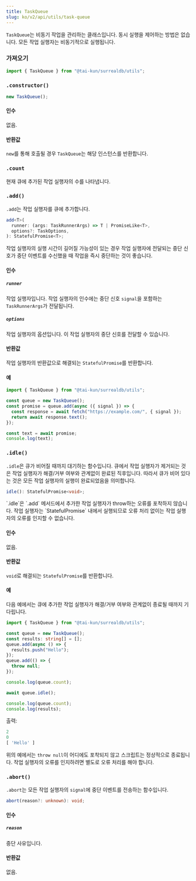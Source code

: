 ```yaml
---
title: TaskQueue
slug: ko/v2/api/utils/task-queue
---
```



`TaskQueue`는 비동기 작업을 관리하는 클래스입니다. 동시 실행을 제어하는 방법은 없습니다. 모든 작업 실행자는 비동기적으로 실행됩니다.

### 가져오기

```ts
import { TaskQueue } from "@tai-kun/surrealdb/utils";
```

### `.constructor()`

```ts
new TaskQueue();
```

#### 인수

없음.

#### 반환값

`new`를 통해 호출될 경우 `TaskQueue`는 해당 인스턴스를 반환합니다.

### `.count` <Badge variant="instance" /><Badge variant="property" /><Badge variant="readonly" />

현재 큐에 추가된 작업 실행자의 수를 나타냅니다.

### `.add()` <Badge variant="instance" /><Badge variant="method" />

`.add`는 작업 실행자를 큐에 추가합니다.

```ts
add<T>(
  runner: (args: TaskRunnerArgs) => T | PromiseLike<T>,
  options?: TaskOptions,
): StatefulPromise<T>;
```

<Aside type="caution">
  작업 실행자의 실행 시간이 길어질 가능성이 있는 경우 작업 실행자에 전달되는 중단 신호가 중단 이벤트를 수신했을 때 작업을 즉시 중단하는 것이 좋습니다.
</Aside>

#### 인수

##### `runner`

작업 실행자입니다. 작업 실행자의 인수에는 중단 신호 `signal`을 포함하는 `TaskRunnerArgs`가 전달됩니다.

##### `options`

작업 실행자의 옵션입니다. 이 작업 실행자의 중단 신호를 전달할 수 있습니다.

#### 반환값

작업 실행자의 반환값으로 해결되는 `StatefulPromise`를 반환합니다.

#### 예

```ts
import { TaskQueue } from "@tai-kun/surrealdb/utils";

const queue = new TaskQueue();
const promise = queue.add(async ({ signal }) => {
  const response = await fetch("https://example.com/", { signal });
  return await response.text();
});

const text = await promise;
console.log(text);
```

### `.idle()` <Badge variant="instance" /><Badge variant="method" />

`.idle`은 큐가 비어질 때까지 대기하는 함수입니다. 큐에서 작업 실행자가 제거되는 것은 작업 실행자가 해결/거부 여부와 관계없이 완료된 직후입니다. 따라서 큐가 비어 있다는 것은 모든 작업 실행자의 실행이 완료되었음을 의미합니다.

```ts
idle(): StatefulPromise<void>;
```

<Aside type="caution">
  `.idle`은 `.add` 메서드에서 추가한 작업 실행자가 throw하는 오류를 포착하지 않습니다. 작업 실행자는 `StatefulPromise` 내에서 실행되므로 오류 처리 없이는 작업 실행자의 오류를 인지할 수 없습니다.
</Aside>

#### 인수

없음.

#### 반환값

`void`로 해결되는 `StatefulPromise`를 반환합니다.

#### 예

다음 예에서는 큐에 추가한 작업 실행자가 해결/거부 여부와 관계없이 종료될 때까지 기다립니다.

```ts
import { TaskQueue } from "@tai-kun/surrealdb/utils";

const queue = new TaskQueue();
const results: string[] = [];
queue.add(async () => {
  results.push("Hello");
});
queue.add(() => {
  throw null;
});

console.log(queue.count);

await queue.idle();

console.log(queue.count);
console.log(results);
```

출력:

```js
2
0
[ 'Hello' ]
```

위의 예에서는 `throw null`이 어디에도 포착되지 않고 스크립트는 정상적으로 종료됩니다. 작업 실행자의 오류를 인지하려면 별도로 오류 처리를 해야 합니다.

### `.abort()` <Badge variant="instance" /><Badge variant="method" />

`.abort`는 모든 작업 실행자의 `signal`에 중단 이벤트를 전송하는 함수입니다.

```ts
abort(reason?: unknown): void;
```

#### 인수

##### `reason`

중단 사유입니다.

#### 반환값

없음.
